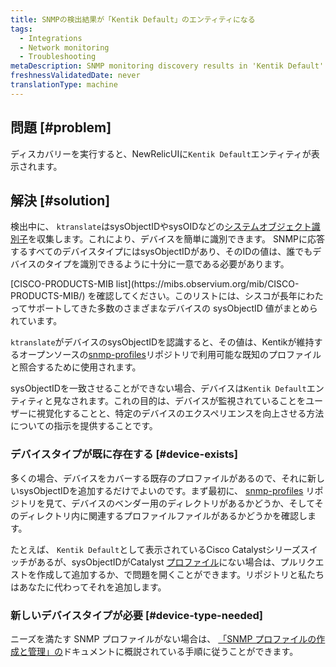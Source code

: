 ```yaml
---
title: SNMPの検出結果が「Kentik Default」のエンティティになる
tags:
  - Integrations
  - Network monitoring
  - Troubleshooting
metaDescription: SNMP monitoring discovery results in 'Kentik Default' entities in the New Relic UI.
freshnessValidatedDate: never
translationType: machine
---
```


## 問題 [#problem]

ディスカバリーを実行すると、NewRelicUIに`Kentik Default`エンティティが表示されます。

## 解決 [#solution]

検出中に、 `ktranslate`はsysObjectIDやsysOIDなどの[システムオブジェクト識別子](http://oid-info.com/get/1.3.6.1.2.1.1.2)を収集します。これにより、デバイスを簡単に識別できます。 SNMPに応答するすべてのデバイスタイプにはsysObjectIDがあり、そのIDの値は、誰でもデバイスのタイプを識別できるように十分に一意である必要があります。

<Callout variant="tip">
  [CISCO-PRODUCTS-MIB list](https://mibs.observium.org/mib/CISCO-PRODUCTS-MIB/) を確認してください。このリストには、シスコが長年にわたってサポートしてきた多数のさまざまなデバイスの sysObjectID 値がまとめられています。
</Callout>

`ktranslate`がデバイスのsysObjectIDを認識すると、その値は、Kentikが維持するオープンソースの[snmp-profiles](https://github.com/kentik/snmp-profiles)リポジトリで利用可能な既知のプロファイルと照合するために使用されます。

sysObjectIDを一致させることができない場合、デバイスは`Kentik Default`エンティティと見なされます。これの目的は、デバイスが監視されていることをユーザーに視覚化することと、特定のデバイスのエクスペリエンスを向上させる方法についての指示を提供することです。

### デバイスタイプが既に存在する [#device-exists]

多くの場合、デバイスをカバーする既存のプロファイルがあるので、それに新しいsysObjectIDを追加するだけでよいのです。まず最初に、 [snmp-profiles](https://github.com/kentik/snmp-profiles/tree/main/profiles/kentik_snmp) リポジトリを見て、デバイスのベンダー用のディレクトリがあるかどうか、そしてそのディレクトリ内に関連するプロファイルファイルがあるかどうかを確認します。

たとえば、 `Kentik Default`として表示されているCisco Catalystシリーズスイッチがあるが、sysObjectIDがCatalyst [プロファイル](https://github.com/kentik/snmp-profiles/blob/main/profiles/kentik_snmp/cisco/cisco-catalyst.yml)にない場合は、プルリクエストを作成して追加するか、で問題を開くことができます。リポジトリと私たちはあなたに代わってそれを追加します。

### 新しいデバイスタイプが必要 [#device-type-needed]

ニーズを満たす SNMP プロファイルがない場合は、 [「SNMP プロファイルの作成と管理」の](/docs/network-performance-monitoring/advanced/snmp-profiles)ドキュメントに概説されている手順に従うことができます。